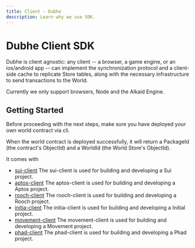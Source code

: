 ```yaml
---
title: Client - Dubhe
description: Learn why we use SDK.
---
```


# Dubhe Client SDK

Dubhe is client agnostic: any client -- a browser, a game engine, or an ios/android app -- can implement the synchronization protocol and a client-side cache to replicate Store tables, along with the necessary infrastructure to send transactions to the World.

Currently we only support browsers, Node and the Alkaid Engine.

## Getting Started

Before proceeding with the next steps, make sure you have deployed your own world contract via cli.

When the world contract is deployed successfully, it will return a PackageId (the contract's ObjectId) and a WorldId (the World Store's ObjectId).

It comes with

- [sui-client](/dubhe/sui-client) The sui-client is used for building and developing a Sui project.
- [aptos-client](/dubhe/aptos-client) The aptos-client is used for building and developing a Aptos project.
- [rooch-client](/dubhe/rooch-client) The rooch-client is used for building and developing a Rooch project.
- [initia-client](/dubhe/initia-client) The initia-client is used for building and developing a Initial project.
- [movement-client](/dubhe/movement-client) The movement-client is used for building and developing a Movement project.
- [phad-client](/dubhe/phad-client) The phad-client is used for building and developing a Phad project.
